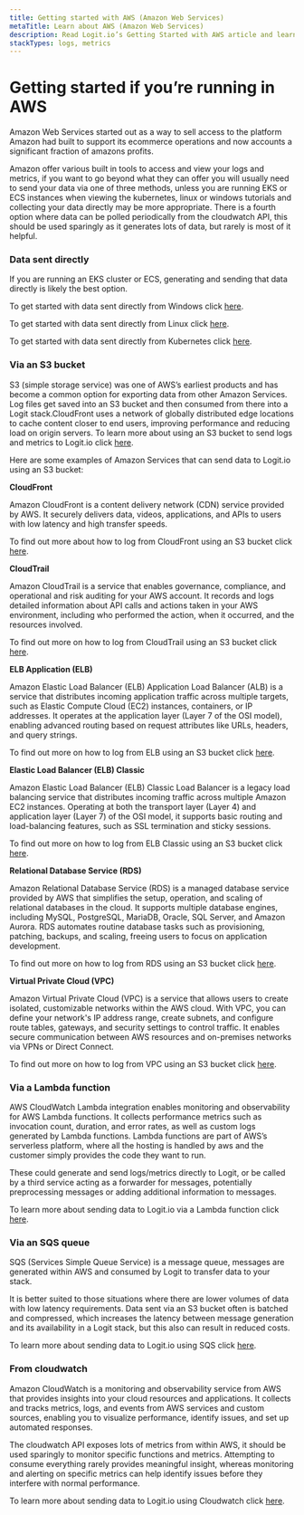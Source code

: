 ```yaml
---
title: Getting started with AWS (Amazon Web Services)
metaTitle: Learn about AWS (Amazon Web Services)
description: Read Logit.io’s Getting Started with AWS article and learn how to ship logs and metrics from AWS
stackTypes: logs, metrics
---
```


# Getting started if you’re running in AWS

Amazon Web Services started out as a way to sell access to the platform Amazon had built to support its ecommerce operations and 
now accounts a significant fraction of amazons profits.

Amazon offer various built in tools to access and view your logs and metrics, if you want to go beyond what they can offer you will 
usually need to send your data via one of three methods, unless you are running EKS or ECS instances when viewing the kubernetes, 
linux or windows tutorials and collecting your data directly may be more appropriate. There is a fourth option where data can be 
polled periodically from the cloudwatch API, this should be used sparingly as it generates lots of data, but rarely is most of it 
helpful.

### Data sent directly

If you are running an EKS cluster or ECS, generating and sending that data directly is likely the best option.

To get started with data sent directly from Windows click [here](windows).

To get started with data sent directly from Linux click [here](linux).

To get started with data sent directly from Kubernetes click [here](kubernetes).

### Via an S3 bucket

S3 (simple storage service) was one of AWS’s earliest products and has become a common option for exporting data from other Amazon Services. 
Log files get saved into an S3 bucket and then consumed from there into a Logit stack.CloudFront uses a network of globally distributed edge 
locations to cache content closer to end users, improving performance and reducing load on origin servers. To learn more about using an S3 
bucket to send logs and metrics to Logit.io click [here](../integrations/s3/).

Here are some examples of Amazon Services that can send data to Logit.io using an S3 bucket:

__CloudFront__

Amazon CloudFront is a content delivery network (CDN) service provided by AWS. It securely delivers data, videos, applications, and APIs to 
users with low latency and high transfer speeds.

To find out more about how to log from CloudFront using an S3 bucket click [here](../integrations/cloudfront/).

__CloudTrail__

Amazon CloudTrail is a service that enables governance, compliance, and operational and risk auditing for your AWS account. It records and logs 
detailed information about API calls and actions taken in your AWS environment, including who performed the action, when it occurred, and the 
resources involved.

To find out more on how to log from CloudTrail using an S3 bucket click [here](../integrations/cloudtrail/).

__ELB Application (ELB)__

Amazon Elastic Load Balancer (ELB) Application Load Balancer (ALB) is a service that distributes incoming application traffic across multiple targets, 
such as Elastic Compute Cloud (EC2) instances, containers, or IP addresses. It operates at the application layer (Layer 7 of the OSI model), enabling advanced routing based 
on request attributes like URLs, headers, and query strings.

To find out more on how to log from ELB using an S3 bucket click [here](../integrations/elb-application/).

__Elastic Load Balancer (ELB) Classic__

Amazon Elastic Load Balancer (ELB) Classic Load Balancer is a legacy load balancing service that distributes incoming traffic across multiple Amazon 
EC2 instances. Operating at both the transport layer (Layer 4) and application layer (Layer 7) of the OSI model, it supports basic routing and 
load-balancing features, such as SSL termination and sticky sessions.

To find out more on how to log from ELB Classic using an S3 bucket click [here](../integrations/elb-classic/).

__Relational Database Service (RDS)__

Amazon Relational Database Service (RDS) is a managed database service provided by AWS that simplifies the setup, operation, and scaling of relational 
databases in the cloud. It supports multiple database engines, including MySQL, PostgreSQL, MariaDB, Oracle, SQL Server, and Amazon Aurora. RDS automates 
routine database tasks such as provisioning, patching, backups, and scaling, freeing users to focus on application development.

To find out more on how to log from RDS using an S3 bucket click [here](../integrations/rds/).

__Virtual Private Cloud (VPC)__

Amazon Virtual Private Cloud (VPC) is a service that allows users to create isolated, customizable networks within the AWS cloud. With VPC, you can define 
your network's IP address range, create subnets, and configure route tables, gateways, and security settings to control traffic. It enables secure 
communication between AWS resources and on-premises networks via VPNs or Direct Connect.

To find out more on how to log from VPC using an S3 bucket click [here](../integrations/vpc/).

### Via a Lambda function

AWS CloudWatch Lambda integration enables monitoring and observability for AWS Lambda functions. It collects performance metrics such as invocation count, 
duration, and error rates, as well as custom logs generated by Lambda functions. Lambda functions are part of AWS’s serverless platform, where all the 
hosting is handled by aws and the customer simply provides the code they want to run.

These could generate and send logs/metrics directly to Logit, or be called by a third service acting as a forwarder for messages, potentially 
preprocessing messages or adding additional information to messages.

To learn more about sending data to Logit.io via a Lambda function click [here](../integrations/aws-cloudwatch-lambda/).

### Via an SQS queue

SQS (Services Simple Queue Service) is a message queue, messages are generated within AWS and consumed by Logit to transfer data to your stack.

It is better suited to those situations where there are lower volumes of data with low latency requirements. Data sent via an S3 bucket often is 
batched and compressed, which increases the latency between message generation and its availability in a Logit stack, but this also can result in 
reduced costs.

To learn more about sending data to Logit.io using SQS click [here](../log-management/ingestion-pipeline/adding-inputs/add-sqs-input).

### From cloudwatch

Amazon CloudWatch is a monitoring and observability service from AWS that provides insights into your cloud resources and applications. It collects and 
tracks metrics, logs, and events from AWS services and custom sources, enabling you to visualize performance, identify issues, and set up automated 
responses.

The cloudwatch API exposes lots of metrics from within AWS, it should be used sparingly to monitor specific functions and metrics. Attempting to consume 
everything rarely provides meaningful insight, whereas monitoring and alerting on specific metrics can help identify issues before they interfere with normal 
performance.

To learn more about sending data to Logit.io using Cloudwatch click [here](../integrations/cloudwatch/).


